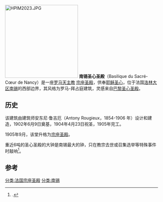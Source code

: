 [[File:HPIM2023.JPG|240px]]
'''南锡圣心圣殿'''（Basilique du Sacré-Cœur de Nancy）是一座[[罗马天主教|罗马天主教]] [[宗座圣殿|宗座圣殿]]，供奉[[耶稣圣心|耶稣圣心]]，位于法国[[洛林大区|洛林大区]][[南锡|南锡]]的西部边界，其风格为罗马-拜占庭建筑，灵感来自[[聖心聖殿_(巴黎)|巴黎圣心圣殿]]。

== 历史 ==
该建筑由建筑师安东尼·鲁吉厄（Antony Rougieux，1854-1906 年）设计和建造，1902年6月9日奠基，1904年4月23日祝圣，1905年完工。

1905年9月，该堂升格为[[宗座圣殿|宗座圣殿]]。

重近6吨的圣心圣殿的大钟是南锡最大的钟，只在教宗去世或召集选举等特殊事件时敲响<ref>{{article|url=https://www.estrepublicain.fr/edition-de-nancy-ville/2015/11/23/nancy-l-emouvant-adieu-a-marie-victime-des-attentats|author1=Ghislain Utard|title=Nancy : l'émouvant adieu à Marie, victime des attentats|périodique=L'Est républicain|date=23 novembre 2015}}.</ref>。

== 参考 ==
{{reflist}}
[[分类:法国宗座圣殿|分类:法国宗座圣殿]]
[[分类:南锡|分类:南锡]]